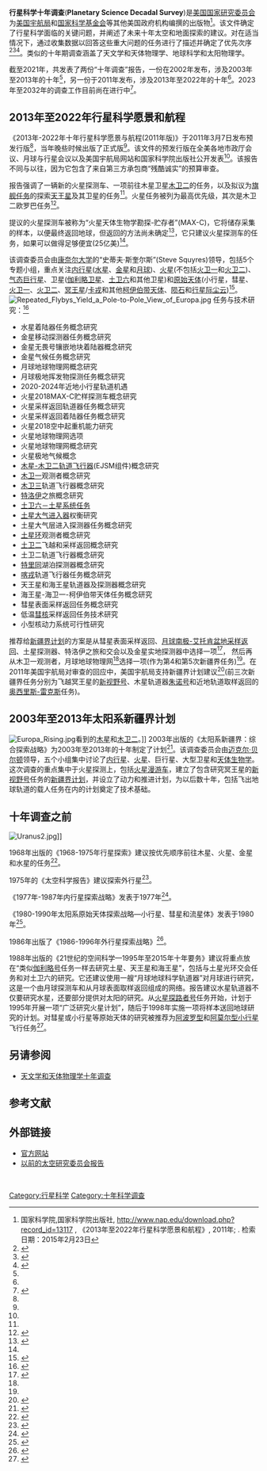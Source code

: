 {{Infobox book series
| name             = 2013-2022年<br/>十年行星科学愿景和航程 
| image            =
| author           = '''美国国家科学院空间研究委员会'''
| illustrator      = 
| cover_artist     = 
| translator       =
| country          = 美国
| language         = 英语
| genre            = 天文学
| publisher        =  [[美国国家研究委员会|美国国家研究委员会]] 
| pub_date         = 2011年3月7日
| english_pub_date = 
| media_type       = 精装, PDF
| preceded by      = 
| followed by      = 
}}
'''行星科学十年调查'''('''Planetary Science Decadal Survey''')是[[美国国家研究委员会|美国国家研究委员会]]为[[美国宇航局|美国宇航局]]和[[国家科学基金会|国家科学基金会]]等其他美国政府机构编撰的出版物<ref name= "NAP">国家科学院,国家科学院出版社, http://www.nap.edu/download.php?record_id=13117 , 《2013年至2022年行星科学愿景和航程》, 2011年; {{ISBN|978-0-309-22464-2}}. 检索日期：2015年2月23日</ref>。该文件确定了行星科学面临的关键问题，并阐述了未来十年太空和地面探索的建议。对在适当情况下，通过收集数据以回答这些重大问题的任务进行了描述并确定了优先次序<ref name="statementofwork">{{cite journal|title=任务书|journal=行星科学十年调查：2013年-2022年|url=http://sites.nationalacademies.org/cs/groups/ssbsite/documents/webpage/ssb_052804.pdf|access-date=2021-02-27|archive-date=2020-09-06|archive-url=https://web.archive.org/web/20200906205849/https://sites.nationalacademies.org/cs/groups/ssbsite/documents/webpage/ssb_052804.pdf|dead-url=no}}</ref><ref name=releaseanc>{{cite web|title=什么是十年调查|url=http://www.planetary.org/get-involved/be-a-space-advocate/become-an-expert/what-is-the-decadal-survey.html/|publisher=[[行星学会|行星学会]]|access-date=2015年2月22日|archive-url=https://web.archive.org/web/20150320224924/http://www.planetary.org/get-involved/be-a-space-advocate/become-an-expert/what-is-the-decadal-survey.html|archive-date=2015-03-20|dead-url=no}}</ref><ref name="nasa2013">{{cite web|title=2013年十年调查和美国宇航局行星科学(预发行版)|url=http://solarsystem.nasa.gov/2013decadal/|publisher=美国宇航局|access-date=2015年2月22日|archive-url=https://web.archive.org/web/20110721054020/http://solarsystem.nasa.gov/2013decadal/|archive-date=2011年7月21日|dead-url=no}}</ref>。类似的十年期调查涵盖了天文学和天体物理学、地球科学和太阳物理学。

截至2021年，共发表了两份“十年调查”报告，一份在2002年发布，涉及2003年至2013年的十年<ref name=2003-Frontiers/>，另一份于2011年发布，涉及2013年至2022年的十年<ref name="releaseanc" />。2023年至2032年的调查工作目前尚在进行中<ref>{{Cite web|title=2023年-2032年行星科学和天体生物学十年调查|url=https://www.nationalacademies.org/our-work/planetary-science-and-astrobiology-decadal-survey-2023-2032|access-date=2021年2月20日|website=美国国家科学、工程和医学院|archive-date=2021年3月29日|archive-url=https://web.archive.org/web/20210329003054/https://www.nationalacademies.org/our-work/planetary-science-and-astrobiology-decadal-survey-2023-2032|dead-url=no}}</ref>。

==2013年至2022年行星科学愿景和航程==
《2013年-2022年十年行星科学愿景与航程(2011年版)》于2011年3月7日发布预发行版<ref name="nasa2013"/>，当年晚些时候出版了正式版<ref name="NAP"/>。该文件的预发行版在全美各地市政厅会议、月球与行星会议以及美国宇航局网站和国家科学院出版社公开发表<ref name=nasa2013/>。该报告不同与以往，因为它包含了来自第三方承包商“残酷诚实”的预算审查。

报告强调了一辆新的火星探测车、一项前往木星卫星[[木卫二|木卫二]]的任务，以及拟议为[[旗舰任务|旗舰任务]]的探索[[天王星|天王星]]及其卫星的任务<ref name=zab/>。火星任务被列为最高优先级，其次是木卫二欧罗巴任务<ref>{{cite web|url=http://www.livestream.com/2011lpsc/video?clipId=pla_18e48f98-4a78-4acc-ad2a-29c7a8ae326c|title=《2013年-2022年国家研究委员会行星十年调查》-直播视频|website=livestream.com|access-date=2019-09-15|archive-url=https://web.archive.org/web/20150205002121/http://www.livestream.com/2011lpsc/video?clipId=pla_18e48f98-4a78-4acc-ad2a-29c7a8ae326c|archive-date=2015-02-05|dead-url=yes}}</ref>。

提议的火星探测车被称为“火星天体生物学勘探-贮存者”(MAX-C)，它将储存采集的样本，以便最终返回地球，但返回的方法尚未确定<ref name=zab>{{cite news|title=美国对火星、木星和月球的精简任务|url=https://www.reuters.com/article/2011/03/08/us-space-usa-future-idUSTRE7266XJ20110308|work=7 March 2011|publisher=路透社|date=2011年3月8日|accessdate=2021年2月27日|archive-date=2015年10月16日|archive-url=https://web.archive.org/web/20151016065456/http://www.reuters.com/article/2011/03/08/us-space-usa-future-idUSTRE7266XJ20110308|dead-url=no}}</ref>，它只建议火星探测车的任务，如果可以做得足够便宜(25亿美)<ref name=zab/>。

该调查委员会由[[康奈尔大学|康奈尔大学]]的“史蒂夫·斯奎尔斯”(Steve Squyres)领导，包括5个专题小组，重点关注[[类地行星|内行星]]([[水星|水星]]、[[金星|金星]]和[[月球|月球]])、[[火星|火星]](不包括[[火卫一|火卫一]]和[[火卫二|火卫二]])、[[气态巨行星|气态巨行星]]、卫星([[伽利略卫星|伽利略卫星]]、[[土卫六|土卫六]]和其他卫星)和[[小行星|原始天体]](小行星，彗星、[[火卫一|火卫一]]、[[火卫二|火卫二]]、[[冥王星|冥王星]]/[[冥卫一|卡戎]]和其他[[柯伊伯带|柯伊伯带天体]]、[[陨石|陨石]]和[[行星际尘云|行星际尘云]])<ref>{{Cite web|title=2013年-2022年行星探索：科学家们准备好了，你呢？|first1=Kunio M.|last1=Sayanagi|work=[[ArsTechnica|ArsTechnica]]|url=https://arstechnica.com/science/news/2011/03/planetary-exploration-2013-2022-scientists-are-ready-what-about-you.ars|date=2011年3月14日|access-date=2011年3月21日|archive-date=2012年1月2日|archive-url=https://web.archive.org/web/20120102165250/http://arstechnica.com/science/news/2011/03/planetary-exploration-2013-2022-scientists-are-ready-what-about-you.ars|dead-url=no}}</ref>。 
[[File:Repeated_Flybys_Yield_a_Pole-to-Pole_View_of_Europa.jpg|thumb]]
任务与技术研究：<ref>{{Cite web |url=http://sites.nationalacademies.org/SSB/SSB_059331 |title=行星科学十年调查任务与技术研究 |access-date=2021-02-27 |archive-date=2017-12-18 |archive-url=https://web.archive.org/web/20171218140247/http://sites.nationalacademies.org/SSB/SSB_059331 |dead-url=no }}</ref>
*水星着陆器任务概念研究
*金星移动探测器任务概念研究
*金星无畏号镶嵌地块着陆器概念研究
*金星气候任务概念研究
*月球地球物理网概念研究
*月球极地挥发物探测任务概念研究
*2020-2024年近地小行星轨道机遇
*火星2018MAX-C贮样探测车概念研究  
*火星采样返回轨道器任务概念研究
*火星采样返回着陆器任务概念研究
*火星2018空中起重机能力研究
*火星地球物理网选项
*火星地球物理网概念研究
*火星极地气候概念
*[[木星-木卫二轨道飞行器|木星-木卫二轨道飞行器]](EJSM组件)概念研究 
*[[木卫一|木卫一]]观测者概念研究
*[[木卫三|木卫三]]轨道飞行器概念研究
*[[特洛伊天体|特洛伊]]之旅概念研究
*[[土卫六－土星系统任务|土卫六－土星系统任务]]
*[[土星大气进入器|土星大气进入器]]权衡研究
*土星大气层进入探测器任务概念研究
*[[土星环|土星环]]观测者概念研究
*[[土卫二|土卫二]]飞越和采样返回概念研究
*土卫二轨道飞行器概念研究
*[[海卫一|特里同]]湖泊探测器概念研究
*[[小行星2060|喀戎]]轨道飞行器任务概念研究
*天王星和海王星轨道器及探测器概念研究
*海王星-海卫一-柯伊伯带天体任务概念研究
*彗星表面采样返回任务概念研究
*低温[[彗核|彗核]]采样返回任务技术研究
*小型核动力系统可行性研究

推荐给[[新疆界计划|新疆界计划]]的方案是从彗星表面采样返回、[[月升号|月球南极-艾托肯盆地采样返回]]、土星探测器、特洛伊之旅和交会以及金星实地探测器中选择一项<ref name="nasa2">{{cite journal|title=十年执行摘要|url=http://solarsystem.nasa.gov/multimedia/downloads/Decadal_Exec_Summary.pdf|access-date=2017年12月30日|archive-url=https://web.archive.org/web/20170201012824/https://solarsystem.nasa.gov/multimedia/downloads/Decadal_Exec_Summary.pdf|archive-date=2017年2月1日|journal=|dead-url=yes}}</ref>， 然后再从木卫一观测者，月球地球物理网<ref name=nasa2/>选择一项(作为第4和第5次新疆界任务)<ref name=nasa2/>。在2011年美国宇航局对审查的回应中，美国宇航局支持新疆界计划建议<ref>{{cite journal|last1=Kennel|first1=Charles|title=行星科学部对行星科学十年调查的回应|date=2011年7月29日|url=https://solarsystem.nasa.gov/docs/PSD_response_to_DS_Final.pdf|access-date=2017年12月30日|archive-url=https://web.archive.org/web/20170107170232/http://solarsystem.nasa.gov/docs/PSD_response_to_DS_Final.pdf|archive-date=2017年1月7日|journal=|dead-url=yes}}</ref>(前三次新疆界任务分别为飞越冥王星的[[新视野号|新视野号]]、木星轨道器[[朱诺号|朱诺号]]和近地轨道取样返回的[[OSIRIS-REx|奥西里斯-雷克斯]]任务)。

==2003年至2013年太阳系新疆界计划==
[[File:Europa_Rising.jpg|thumb]]看到的[[木星|木星]]和[[木卫二|木卫二]]。]]
2003年出版的《太阳系新疆界：综合探索战略》为2003年至2013年的十年制定了计划<ref name=2003-Frontiers>{{Cite book|last=|first=|url=https://www.nap.edu/catalog/10432/new-frontiers-in-the-solar-system-an-integrated-exploration-strategy|title=太阳系新疆界：综合探索战略|date=2002-07-11|language=en|access-date=2021-02-27|archive-date=2021-05-08|archive-url=https://web.archive.org/web/20210508233731/https://www.nap.edu/catalog/10432/new-frontiers-in-the-solar-system-an-integrated-exploration-strategy|dead-url=no}}</ref>。该调查委员会由[[迈克尔·贝尔顿|迈克尔·贝尔顿]]领导，五个小组集中讨论了[[类地行星|内行星]]、[[火星|火星]]、巨行星、大型卫星和[[天体生物学|天体生物学]]。这次调查的重点集中于火星探测上，包括[[火星探测漫游者|火星漫游车]]，建立了包含研究冥王星的[[新视野号|新视野号]]任务的[[新疆界计划|新疆界计划]]，并设立了动力和推进计划，为以后数十年，包括飞出地球轨道的载人任务在内的计划奠定了技术基础。

==十年调查之前==
[[File:Uranus2.jpg|thumb]]]]

1968年出版的《1968-1975年行星探索》建议按优先顺序前往木星、火星、金星和水星的任务<ref name="ssb1968">{{cite book|url=https://books.google.com/books?id=0jwrAAAAYAAJ|title=1968年-1975年行星探索|publisher=太空研究委员会|year=1968年|oclc=254442711|access-date=2021-02-27|archive-date=2020-09-23|archive-url=https://web.archive.org/web/20200923003437/https://books.google.com/books?id=0jwrAAAAYAAJ|dead-url=no}}</ref>。

1975年的《太空科学报告》建议探索外行星<ref>{{cite book|title=太空科学报告|year=1976年|publisher=太空委员会|doi=10.17226/12383|url=http://www.nap.edu/catalog.php?record_id=12383|isbn=0-309-12347-X|access-date=2021-02-27|archive-date=2012-10-18|archive-url=https://web.archive.org/web/20121018011536/http://www.nap.edu/catalog.php?record_id=12383|dead-url=no}}</ref>。

《1977年-1987年内行星探索战略》发表于1977年<ref>{{cite book|url=http://www.nap.edu/catalog.php?record_id=12379|title=1977年-1987年内行星探索战略|publisher=太空研究委员会|year=1978年|isbn=0-309-12343-7|doi=10.17226/12379|access-date=2021-02-27|archive-date=2012-10-18|archive-url=https://web.archive.org/web/20121018011421/http://www.nap.edu/catalog.php?record_id=12379|dead-url=no}}</ref>。

《1980-1990年太阳系原始天体探索战略—小行星、彗星和流星体》发表于1980年<ref name="strategy 1986–1996">{{cite book|url=http://www.nap.edu/catalog.php?record_id=12372|title=1980-1990年太阳系原始天体探索战略—小行星、彗星和流星体|publisher=太空研究委员会|year=1980年|isbn=0-309-12336-4|doi=10.17226/12372|access-date=2021-02-27|archive-date=2012-10-18|archive-url=https://web.archive.org/web/20121018011402/http://www.nap.edu/catalog.php?record_id=12372|dead-url=no}}</ref>。

1986年出版了《1986-1996年外行星探索战略》<ref>{{cite book|url=https://www.nap.edu/catalog/12345/a-strategy-for-exploration-of-the-outer-planets-1986-1996|title=1986年-1996年外行星探索战略|publisher=美国学术出版社|year=1986年|doi=10.17226/12345|access-date=2021-02-27|archive-date=2019-06-01|archive-url=https://web.archive.org/web/20190601113732/https://www.nap.edu/catalog/12345/a-strategy-for-exploration-of-the-outer-planets-1986-1996|dead-url=no}}</ref>。

1988年出版的《21世纪的空间科学—1995年至2015年十年要务》建议将重点放在“类似[[伽利略号探测器|伽利略号]]任务一样去研究土星、天王星和海王星”，包括与土星光环交会任务和对土卫六的研究。它还建议使用一艘“月球地球科学轨道器”对月球进行研究，这是一个由月球探测车和从月球表面取样返回组成的网络。报告建议水星轨道器不仅要研究水星，还要部分提供对太阳的研究。从[[火星探路者号|火星探路者号]]任务开始，计划于1995年开展一项“广泛研究火星计划”，随后于1998年实施一项将样本送回地球研究的计划。对彗星或小行星等原始天体的研究被推荐为[[阿波罗型小行星|阿波罗型]]和[[阿莫尔型小行星|阿莫尔型小行星]]飞行任务<ref name="1988 Decadal">{{cite book|title=二十一世纪的太空科学—1995年至2015年十年的当务之急|year=1988年|publisher=太空研究委员会|isbn=978-0-309-03885-0}}</ref>。

==另请参阅==
* [[天文学和天体物理学十年调查|天文学和天体物理学十年调查]]
==参考文献==
{{reflist}}
==外部链接==
* [http://www.nap.edu/catalog.php?record_id=13117 官方网站] {{Wayback|url=http://www.nap.edu/catalog.php?record_id=13117 |date=20141028090346 }}
* [https://www.nap.edu/author/SSB/division-on-engineering-and-physical-sciences/space-studies-board 以前的太空研究委员会报告] {{Wayback|url=https://www.nap.edu/author/SSB/division-on-engineering-and-physical-sciences/space-studies-board |date=20210502063115 }}
 
[[Category:行星科学|Category:行星科学]]
[[Category:十年科学调查|Category:十年科学调查]]
